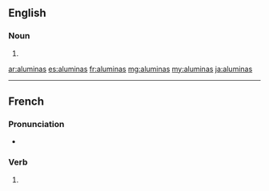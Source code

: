 ==English==

===Noun===
{{head|en|noun plural form}}

# {{plural of|alumina|lang=en}}

[[ar:aluminas]]
[[es:aluminas]]
[[fr:aluminas]]
[[mg:aluminas]]
[[my:aluminas]]
[[ja:aluminas]]

----

==French==

===Pronunciation===
* {{homophones|alumina|aluminât|lang=fr}}

===Verb===
{{fr-verb-form}}

# {{conjugation of|aluminer||2|s|[[past historic]]|lang=fr}}

{{rfc-auto}}